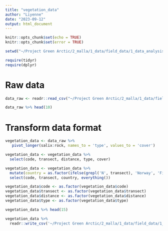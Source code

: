 ```yaml
---
title: "vegetation_data"
author: "Liyenne"
date: "2023-09-12"
output: html_document
---
```


```r
knitr::opts_chunk$set(echo = TRUE)
knitr::opts_chunk$set(error = TRUE)
```

```r
setwd("~/Project Green Arctic/2_malla/1_data/field_data/1_data_analysis") 

require(tidyr)
require(dplyr)
```

# Raw data
```r
data_raw <- readr::read_csv("~/Project Green Arctic/2_malla/1_data/field_data/1_data_analysis/2_input/1_raw_data/vegetation_data_raw.csv")

data_raw %>% head(10)
```
# Transform data format
```r
vegetation_data <- data_raw %>% 
   pivot_longer(salix:rock, names_to = 'type', values_to = 'cover') 

vegetation_data <- vegetation_data %>%
  select(code, transect, distance, type, cover)

vegetation_data <- vegetation_data %>%
  mutate(country = as.factor(ifelse(grepl('N', transect), 'Norway', 'Finland'))) %>%
  select(code, transect, country, everything())

vegetation_data$code <- as.factor(vegetation_data$code)
vegetation_data$transect <- as.factor(vegetation_data$transect)
vegetation_data$distance <- as.factor(vegetation_data$distance)
vegetation_data$type <- as.factor(vegetation_data$type)

vegetation_data %>% head(15)
```

```r
vegetation_data %>%
  readr::write_csv('~/Project Green Arctic/2_malla/1_data/field_data/1_data_analysis/3_output/1_data_products/vegetation_data.csv')
```
